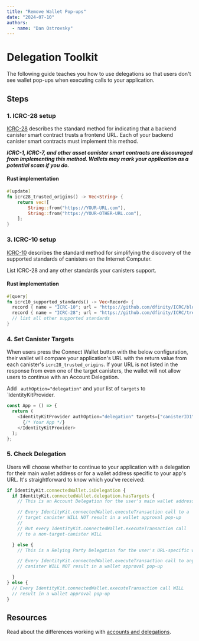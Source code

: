```yaml
---
title: "Remove Wallet Pop-ups"
date: "2024-07-10"
authors:
  - name: "Dan Ostrovsky"
---
```


# Delegation Toolkit

The following guide teaches you how to use delegations so that users don't see wallet pop-ups when
executing calls to your application.

## Steps

### 1. ICRC-28 setup

[ICRC-28](https://github.com/dfinity/wg-identity-authentication/blob/main/topics/icrc_28_trusted_origins.md)
describes the standard method for indicating that a backend canister smart contract trusts a
frontend URL. Each of your backend canister smart contracts must implement this method.

_**ICRC-1, ICRC-7, and other asset canister smart contracts are discouraged from implementing this
method. Wallets may mark your application as a potential scam if you do.**_

#### Rust implementation

```rust
#[update]
fn icrc28_trusted_origins() -> Vec<String> {
    return vec![
        String::from("https://YOUR-URL.com"),
        String::from("https://YOUR-OTHER-URL.com"),
    ];
}
```

### 3. ICRC-10 setup

[ICRC-10](https://github.com/dfinity/ICRC/blob/main/ICRCs/ICRC-10/ICRC-10.md) describes the standard method
for simplifying the discovery of the supported standards of canisters on the Internet Computer.

List ICRC-28 and any other standards your canisters support.

#### Rust implementation

```rust
#[query]
fn icrc10_supported_standards() -> Vec<Record> {
  record { name = "ICRC-10"; url = "https://github.com/dfinity/ICRC/blob/main/ICRCs/ICRC-10/ICRC-10.md"; }
  record { name = "ICRC-28"; url = "https://github.com/dfinity/ICRC/tree/main/ICRCs/ICRC-28/ICRC-28.md"; }
  // list all other supported standards
}
```

### 4. Set Canister Targets

When users press the Connect Wallet button with the below configuration, their wallet will compare
your application's URL with the return value from each canister's `icrc28_trusted_origins`. If your
URL is not listed in the response from even one of the target canisters, the wallet will not allow
users to continue with an Account Delegation.

Add ` authOption="delegation"` and your list of `targets` to `IdentityKitProvider.

```typescript
const App = () => {
  return (
    <IdentityKitProvider authOption="delegation" targets=["canisterID1", "canisterID2",...] {...etc}>
      {/* Your App */}
    </IdentityKitProvider>
  );
};
```

### 5. Check Delegation

Users will choose whether to continue to your application with a delegation for their main wallet
address or for a wallet address specific to your app's URL. It's straightforward to know which
you've received:

```typescript
if IdentityKit.connectedWallet.isDelegation {
  if IdentityKit.connectedWallet.delegation.hasTargets {
    // This is an Account Delegation for the user's main wallet address

    // Every IdentityKit.connectedWallet.executeTransaction call to a
    // target canister WILL NOT result in a wallet approval pop-up
    //
    // But every IdentityKit.connectedWallet.executeTransaction call
    // to a non-target-canister WILL

  } else {
    // This is a Relying Party Delegation for the user's URL-specific wallet address

    // Every IdentityKit.connectedWallet.executeTransaction call to any
    // canister WILL NOT result in a wallet approval pop-up

  }
} else {
  // Every IdentityKit.connectedWallet.executeTransaction call WILL
  // result in a wallet approval pop-up
}

```

## Resources

Read about the differences working with [accounts and delegations](/miscellaneous/auth-options).

